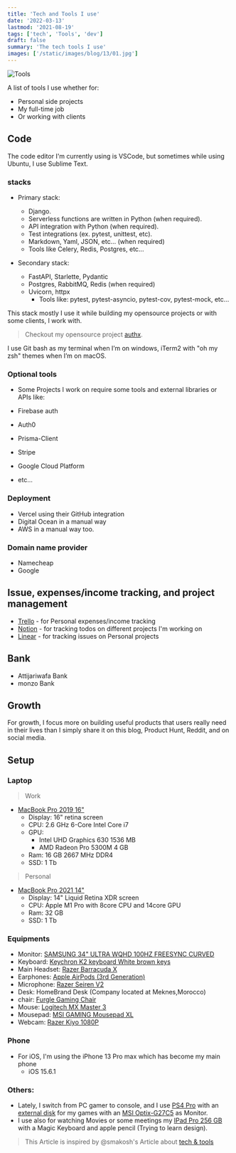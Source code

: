 ```yaml
---
title: 'Tech and Tools I use'
date: '2022-03-13'
lastmod: '2021-08-19'
tags: ['tech', 'Tools', 'dev']
draft: false
summary: 'The tech tools I use'
images: ['/static/images/blog/13/01.jpg']
---
```


![Tools](/static/images/blog/13/01.jpg)

A list of tools I use whether for:

- Personal side projects
- My full-time job
- Or working with clients

## Code

The code editor I'm currently using is VSCode, but sometimes while using Ubuntu, I use Sublime Text.

### stacks

- Primary stack:

  - Django.
  - Serverless functions are written in Python (when required).
  - API integration with Python (when required).
  - Test integrations (ex. pytest, unittest, etc).
  - Markdown, Yaml, JSON, etc... (when required)
  - Tools like Celery, Redis, Postgres, etc...

- Secondary stack:

  - FastAPI, Starlette, Pydantic
  - Postgres, RabbitMQ, Redis (when required)
  - Uvicorn, httpx
    - Tools like: pytest, pytest-asyncio, pytest-cov, pytest-mock, etc...

This stack mostly I use it while building my opensource projects or with some clients, I work with.

> Checkout my opensource project [authx](https://github.com/yezz123/authx).

I use Git bash as my terminal when I’m on windows, iTerm2 with "oh my zsh" themes when I’m on macOS.

### Optional tools

- Some Projects I work on require some tools and external libraries or APIs like:

- Firebase auth
- Auth0
- Prisma-Client
- Stripe
- Google Cloud Platform
- etc...

### Deployment

- Vercel using their GitHub integration
- Digital Ocean in a manual way
- AWS in a manual way too.

### Domain name provider

- Namecheap
- Google

## Issue, expenses/income tracking, and project management

- [Trello](https://trello.com/) - for Personal expenses/income tracking
- [Notion](https://notion.so/) - for tracking todos on different projects I'm working on
- [Linear](https://linear.app/) - for tracking issues on Personal projects

## Bank

- Attijariwafa Bank
- monzo Bank

## Growth

For growth, I focus more on building useful products that users really need in their lives than I simply share it on this blog, Product Hunt, Reddit, and on social media.

## Setup

### Laptop

> Work

- [MacBook Pro 2019 16"](https://amzn.to/3gMSwxw)
  - Display: 16" retina screen
  - CPU: 2.6 GHz 6-Core Intel Core i7
  - GPU:
    - Intel UHD Graphics 630 1536 MB
    - AMD Radeon Pro 5300M 4 GB
  - Ram: 16 GB 2667 MHz DDR4
  - SSD: 1 Tb

> Personal

- [MacBook Pro 2021 14"](https://amz.run/5sEZ)
  - Display: 14" Liquid Retina XDR screen
  - CPU: Apple M1 Pro with 8core CPU and 14core GPU
  - Ram: 32 GB
  - SSD: 1 Tb

### Equipments

- Monitor: [SAMSUNG 34" ULTRA WQHD 100HZ FREESYNC CURVED](https://www.amazon.com/Samsung-Business-3440x1440-Ultrawide-LC34H890WGNXGO/dp/B08623SZH9?th=1)
- Keyboard: [Keychron K2 keyboard White brown keys](https://www.amazon.com/Keychron-Wireless-Bluetooth-Mechanical-Keyboard/dp/B07YB32H52)
- Main Headset: [Razer Barracuda X](https://www.razer.com/gaming/headsets/razer-barracuda-x)
- Earphones: [Apple AirPods (3rd Generation)](https://www.amazon.com/dp/B09JQL3NWT/ref=fs_a_mdt2_us2)
- Microphone: [Razer Seiren V2](https://www.razer.com/streaming-microphones/razer-seiren-v2-pro)
- Desk: HomeBrand Desk (Company located at Meknes,Morocco)
- chair: [Furgle Gaming Chair](https://www.amazon.fr/Chaise-Fauteuil-Ergonomique-R%C3%A9glables-Pivotant/dp/B089SL2VGP/ref=sr_1_2?keywords=chaise%2Bgamer&qid=1652326990&sr=8-2&th=1)
- Mouse: [Logitech MX Master 3](https://www.logitech.com/en-us/products/mice/mx-master-3.html)
- Mousepad: [MSI GAMING Mousepad XL](https://www.msi.com/Gaming-Gear/GAMING-Mousepad-XL/Overview)
- Webcam: [Razer Kiyo 1080P](https://www.amazon.com/Razer-Kiyo-Streaming-Webcam-Built/dp/B075N1BYWB)

### Phone

- For iOS, I'm using the iPhone 13 Pro max which has become my main phone
  - iOS 15.6.1

### Others:

- Lately, I switch from PC gamer to console, and I use [PS4 Pro](https://www.amazon.com/PlayStation-500GB-Console-Model-Discontinued-4/dp/B00BGA9WK2) with an [external disk](https://www.amazon.com/Toshiba-HDTB420XK3AA-Canvio-Portable-External/dp/B079D3D8NR?th=1) for my games with an [MSI Optix-G27C5](https://www.msi.com/Monitor/Optix-G27C5) as Monitor.
- I use also for watching Movies or some meetings my [IPad Pro 256 GB](https://www.amazon.com/2021-Apple-12-9-inch-Wi%E2%80%91Fi-256GB/dp/B0932DZPW2/ref=sr_1_3?crid=EMHM4DT70K0C&keywords=ipad%2Bpro%2B12.9&qid=1652327412&sprefix=ipad%2Bpro%2B12.9%2Caps%2C188&sr=8-3&th=1) with a Magic Keyboard and apple pencil (Trying to learn design).

> This Article is inspired by @smakosh's Article about [tech & tools](https://smakosh.com/the-tech-tools-I-use)
